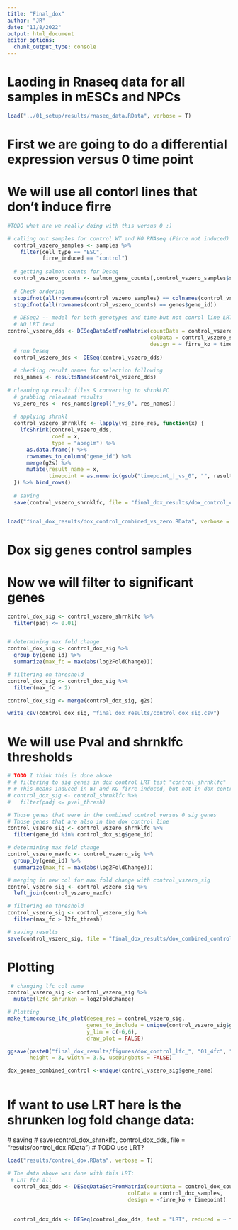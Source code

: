 ```yaml
---
title: "Final_dox"
author: "JR"
date: "11/8/2022"
output: html_document
editor_options: 
  chunk_output_type: console
---
```



# Laoding in Rnaseq data for all samples in mESCs and NPCs
```r
load("../01_setup/results/rnaseq_data.RData", verbose = T)
```

# First we are going to do a differential expression versus 0 time point
# We will use all contorl lines that don't induce firre


```R

#TODO what are we really doing with this versus 0 :) 

# calling out samples for control WT and KO RNAseq (Firre not induced)
  control_vszero_samples <- samples %>%
    filter(cell_type == "ESC",
           firre_induced == "control")
  
  # getting salmon counts for Deseq
  control_vszero_counts <- salmon_gene_counts[,control_vszero_samples$sample_id]
  
  # Check ordering
  stopifnot(all(rownames(control_vszero_samples) == colnames(control_vszero_counts)))
  stopifnot(all(rownames(control_vszero_counts) == genes$gene_id))
  
  # DESeq2 -- model for both genotypes and time but not conrol line LRT test
  # NO LRT test 
control_vszero_dds <- DESeqDataSetFromMatrix(countData = control_vszero_counts,
                                             colData = control_vszero_samples,
                                             design = ~ firre_ko + timepoint)
  # run Deseq
  control_vszero_dds <- DESeq(control_vszero_dds)
  
  # checking result names for selection following
  res_names <- resultsNames(control_vszero_dds)
  
# cleaning up result files & converting to shrnkLFC 
  # grabbing relevenat results
  vs_zero_res <- res_names[grepl("_vs_0", res_names)]
  
  # applying shrnkl
  control_vszero_shrnklfc <- lapply(vs_zero_res, function(x) {
    lfcShrink(control_vszero_dds, 
              coef = x,
              type = "apeglm") %>%
      as.data.frame() %>%
      rownames_to_column("gene_id") %>% 
      merge(g2s) %>%
      mutate(result_name = x,
             timepoint = as.numeric(gsub("timepoint_|_vs_0", "", result_name)))
  }) %>% bind_rows()
 
  # saving
  save(control_vszero_shrnklfc, file = "final_dox_results/dox_control_combined_vs_zero.RData")


load("final_dox_results/dox_control_combined_vs_zero.RData", verbose = T)

```

# Dox sig genes control samples
# Now we will filter to significant genes 
```r
control_dox_sig <- control_vszero_shrnklfc %>% 
  filter(padj <= 0.01)


# determining max fold change 
control_dox_sig <- control_dox_sig %>%
  group_by(gene_id) %>%
  summarize(max_fc = max(abs(log2FoldChange))) 

# filtering on threshold
control_dox_sig <- control_dox_sig %>%
  filter(max_fc > 2)

control_dox_sig <- merge(control_dox_sig, g2s)

write_csv(control_dox_sig, "final_dox_results/control_dox_sig.csv")
```



# We will use Pval and shrnklfc thresholds 

```r

# TODO I think this is done above
# # filtering to sig genes in dox control LRT test "control_shrnklfc"
# # This means induced in WT and KO firre induced, but not in dox control lines
# control_dox_sig <- control_shrnklfc %>% 
#   filter(padj <= pval_thresh)

# Those genes that were in the combined control versus 0 sig genes
# Those genes that are also in the dox control line
control_vszero_sig <- control_vszero_shrnklfc %>%
  filter(gene_id %in% control_dox_sig$gene_id)

# determining max fold change 
control_vszero_maxfc <- control_vszero_sig %>%
  group_by(gene_id) %>%
  summarize(max_fc = max(abs(log2FoldChange))) 

# merging in new col for max fold change with control_vszero_sig
control_vszero_sig <- control_vszero_sig %>%
  left_join(control_vszero_maxfc)

# filtering on threshold
control_vszero_sig <- control_vszero_sig %>%
  filter(max_fc > l2fc_thresh)

# saving results
save(control_vszero_sig, file = "final_dox_results/dox_combined_control_vszero_sig.RData")
```


# Plotting 

```r
 # changing lfc col name
control_vszero_sig <- control_vszero_sig %>%
  mutate(l2fc_shrunken = log2FoldChange)

# Plotting
make_timecourse_lfc_plot(deseq_res = control_vszero_sig,
                         genes_to_include = unique(control_vszero_sig$gene_id),
                         y_lim = c(-6,6),
                         draw_plot = FALSE)

ggsave(paste0("final_dox_results/figures/dox_control_lfc_", "01_4fc", ".pdf"),
       height = 3, width = 3.5, useDingbats = FALSE)

dox_genes_combined_control <-unique(control_vszero_sig$gene_name)



```

# If want to use LRT here is the shrunken log fold change data:
 # saving
 # save(control_dox_shrnklfc,  control_dox_dds, file = "results/control_dox.RData")
# TODO use LRT?

```r
load("results/control_dox.RData", verbose = T)

# The data above was done with this LRT:
 # LRT for all 
  control_dox_dds <- DESeqDataSetFromMatrix(countData = control_dox_counts, 
                                      colData = control_dox_samples, 
                                      design = ~firre_ko + timepoint)
  
  
  control_dox_dds <- DESeq(control_dox_dds, test = "LRT", reduced = ~ firre_ko)
```



